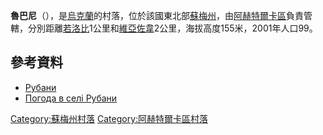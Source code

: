 {{coord|50|12|19|N|34|41|10|E|scale:100000|display=title}}

'''魯巴尼'''（{{lang-uk|Рубани}}），是[[烏克蘭|烏克蘭]]的村落，位於該國東北部[[蘇梅州|蘇梅州]]，由[[阿赫特爾卡區|阿赫特爾卡區]]負責管轄，分別距離[[若洛比_(阿赫特爾卡區)|若洛比]]1公里和[[維亞佐韋_(阿赫特爾卡區)|維亞佐韋]]2公里，海拔高度155米，2001年人口99。

==參考資料==
* [http://w1.c1.rada.gov.ua/pls/z7502/A005?rdat1=02.02.2010&rf7571=29657 Рубани]{{dead link|date=2018年5月 |bot=InternetArchiveBot |fix-attempted=yes }}
* [http://weather.in.ua/ua/symskaja/22794 Погода в селі Рубани] {{Wayback|url=http://weather.in.ua/ua/symskaja/22794 |date=20111219215346 }}

{{DEFAULTSORT:Рубани}}
[[Category:蘇梅州村落|Category:蘇梅州村落]]
[[Category:阿赫特爾卡區村落|Category:阿赫特爾卡區村落]]


{{Sumy-geo-stub}}